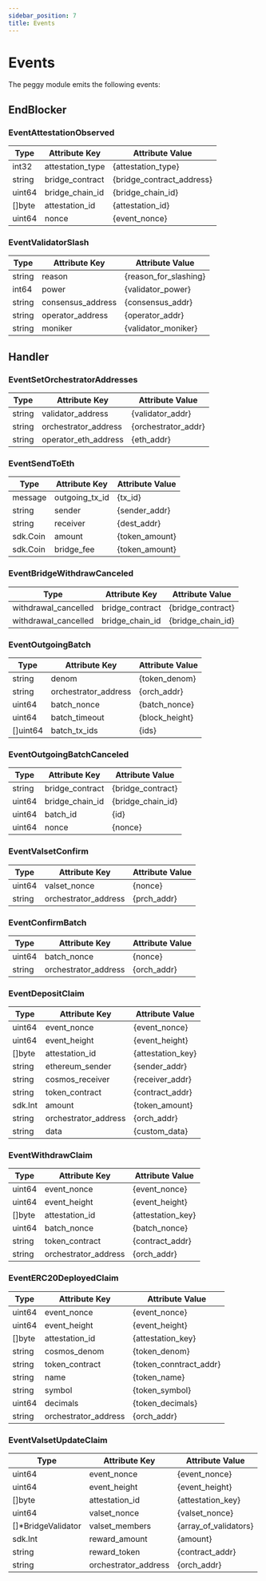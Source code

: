 ```yaml
---
sidebar_position: 7
title: Events
---
```


# Events

The peggy module emits the following events:

## EndBlocker

### EventAttestationObserved
| Type   | Attribute Key    | Attribute Value           |
|--------|------------------|---------------------------|
| int32  | attestation_type | {attestation_type}        |
| string | bridge_contract  | {bridge_contract_address} |
| uint64 | bridge_chain_id  | {bridge_chain_id}         |
| []byte | attestation_id   | {attestation_id}          |
| uint64 | nonce            | {event_nonce}             |

### EventValidatorSlash
| Type   | Attribute Key     | Attribute Value       |
|--------|-------------------|-----------------------|
| string | reason            | {reason_for_slashing} |
| int64  | power             | {validator_power}     |
| string | consensus_address | {consensus_addr}      |
| string | operator_address  | {operator_addr}       |
| string | moniker           | {validator_moniker}   |

  
## Handler

### EventSetOrchestratorAddresses

| Type   | Attribute Key        | Attribute Value     |
|--------|----------------------|---------------------|
| string | validator_address    | {validator_addr}    |
| string | orchestrator_address | {orchestrator_addr} |
| string | operator_eth_address | {eth_addr}          |

### EventSendToEth

| Type     | Attribute Key  | Attribute Value |
|----------|----------------|-----------------|
| message  | outgoing_tx_id | {tx_id}         |
| string   | sender         | {sender_addr}   |
| string   | receiver       | {dest_addr}     |
| sdk.Coin | amount         | {token_amount}  |
| sdk.Coin | bridge_fee     | {token_amount}  |


### EventBridgeWithdrawCanceled
| Type                 | Attribute Key   | Attribute Value   |
|----------------------|-----------------|-------------------|
| withdrawal_cancelled | bridge_contract | {bridge_contract} |
| withdrawal_cancelled | bridge_chain_id | {bridge_chain_id} |


### EventOutgoingBatch

| Type     | Attribute Key        | Attribute Value |
|----------|----------------------|-----------------|
| string   | denom                | {token_denom}   |
| string   | orchestrator_address | {orch_addr}     |
| uint64   | batch_nonce          | {batch_nonce}   |
| uint64   | batch_timeout        | {block_height}  |
| []uint64 | batch_tx_ids         | {ids}           |

### EventOutgoingBatchCanceled
| Type   | Attribute Key   | Attribute Value   |
|--------|-----------------|-------------------|
| string | bridge_contract | {bridge_contract} |
| uint64 | bridge_chain_id | {bridge_chain_id} |
| uint64 | batch_id        | {id}              |
| uint64 | nonce           | {nonce}           |

### EventValsetConfirm

| Type   | Attribute Key        | Attribute Value |
|--------|----------------------|-----------------|
| uint64 | valset_nonce         | {nonce}         |
| string | orchestrator_address | {prch_addr}     |


### EventConfirmBatch

| Type   | Attribute Key        | Attribute Value |
|--------|----------------------|-----------------|
| uint64 | batch_nonce          | {nonce}         |
| string | orchestrator_address | {orch_addr}     |

### EventDepositClaim

| Type    | Attribute Key        | Attribute Value   |
|---------|----------------------|-------------------|
| uint64  | event_nonce          | {event_nonce}     |
| uint64  | event_height         | {event_height}    |
| []byte  | attestation_id       | {attestation_key} |
| string  | ethereum_sender      | {sender_addr}     |
| string  | cosmos_receiver      | {receiver_addr}   |
| string  | token_contract       | {contract_addr}   |
| sdk.Int | amount               | {token_amount}    |
| string  | orchestrator_address | {orch_addr}       |
| string  | data                 | {custom_data}     |


### EventWithdrawClaim

| Type   | Attribute Key        | Attribute Value   |
|--------|----------------------|-------------------|
| uint64 | event_nonce          | {event_nonce}     |
| uint64 | event_height         | {event_height}    |
| []byte | attestation_id       | {attestation_key} |
| uint64 | batch_nonce          | {batch_nonce}     |
| string | token_contract       | {contract_addr}   |
| string | orchestrator_address | {orch_addr}       |

### EventERC20DeployedClaim
| Type   | Attribute Key        | Attribute Value        |
|--------|----------------------|------------------------|
| uint64 | event_nonce          | {event_nonce}          |
| uint64 | event_height         | {event_height}         |
| []byte | attestation_id       | {attestation_key}      |
| string | cosmos_denom         | {token_denom}          |
| string | token_contract       | {token_conntract_addr} |
| string | name                 | {token_name}           |
| string | symbol               | {token_symbol}         |
| uint64 | decimals             | {token_decimals}       |
| string | orchestrator_address | {orch_addr}            |

### EventValsetUpdateClaim
| Type               | Attribute Key        | Attribute Value       |
|--------------------|----------------------|-----------------------|
| uint64             | event_nonce          | {event_nonce}         |
| uint64             | event_height         | {event_height}        |
| []byte             | attestation_id       | {attestation_key}     |
| uint64             | valset_nonce         | {valset_nonce}        |
| []*BridgeValidator | valset_members       | {array_of_validators} |
| sdk.Int            | reward_amount        | {amount}              |
| string             | reward_token         | {contract_addr}       |
| string             | orchestrator_address | {orch_addr}           |


